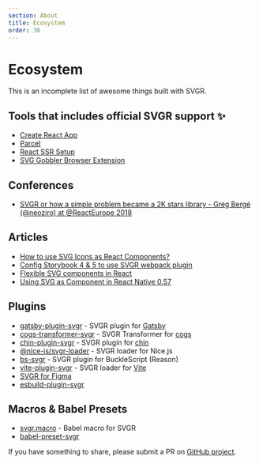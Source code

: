 ```yaml
---
section: About
title: Ecosystem
order: 30
---
```


# Ecosystem

This is an incomplete list of awesome things built with SVGR.

<carbon-ad />

## Tools that includes official SVGR support ✨

- [Create React App](https://facebook.github.io/create-react-app/)
- [Parcel](https://parceljs.org/)
- [React SSR Setup](https://github.com/manuelbieh/react-ssr-setup)
- [SVG Gobbler Browser Extension](https://github.com/rossmoody/svg-gobbler)

## Conferences

- [SVGR or how a simple problem became a 2K stars library - Greg Bergé (@neoziro) at @ReactEurope 2018](https://www.youtube.com/watch?v=geKCzi7ZPkA)

## Articles

- [How to use SVG Icons as React Components?](https://www.robinwieruch.de/react-svg-icon-components/)
- [Config Storybook 4 & 5 to use SVGR webpack plugin](https://medium.com/@derek_19900/config-storybook-4-to-use-svgr-webpack-plugin-22cb1152f004)
- [Flexible SVG components in React](https://medium.com/@timothyde/flexible-svg-components-in-react-788b108c61c3)
- [Using SVG as Component in React Native 0.57](https://medium.com/@prathik_63905/using-svg-as-component-in-react-native-0-57-76f6238ec80a)

## Plugins

- [gatsby-plugin-svgr](https://www.npmjs.com/package/gatsby-plugin-svgr) - SVGR plugin for [Gatsby](https://gatsbyjs.org)
- [cogs-transformer-svgr](https://www.npmjs.com/package/cogs-transformer-svgr) - SVGR Transformer for [cogs](https://github.com/caseywebdev/cogs)
- [chin-plugin-svgr](https://www.npmjs.com/package/chin-plugin-svgr) - SVGR plugin for [chin](https://github.com/chinjs/chin)
- [@nice-js/svgr-loader](https://www.npmjs.com/package/@nice-js/svgr-loader) - SVGR loader for Nice.js
- [bs-svgr](https://www.npmjs.com/package/bs-svgr) - SVGR plugin for BuckleScript (Reason)
- [vite-plugin-svgr](https://github.com/lucsky/vite-plugin-svgr) - SVGR loader for [Vite](https://vitejs.dev/)
- [SVGR for Figma](https://www.figma.com/community/plugin/749818562498396194/SVG-to-JSX)
- [esbuild-plugin-svgr](https://github.com/kazijawad/esbuild-plugin-svgr)

## Macros & Babel Presets

- [svgr.macro](https://www.npmjs.com/package/svgr.macro) - Babel macro for SVGR
- [babel-preset-svgr](https://github.com/birdofpreyru/babel-preset-svgr)

If you have something to share, please submit a PR on [GitHub project](https://github.com/gregberge/svgr).
